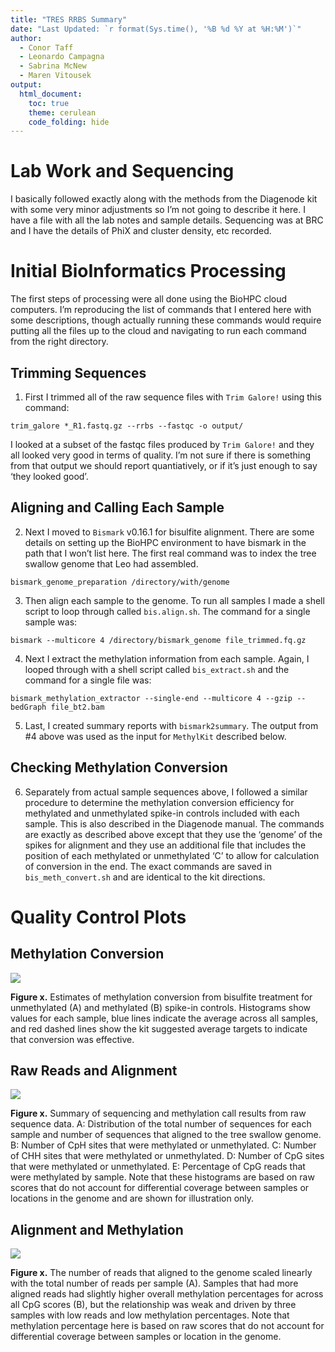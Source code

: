 ```yaml
---
title: "TRES RRBS Summary"
date: "Last Updated: `r format(Sys.time(), '%B %d %Y at %H:%M')`"
author:
  - Conor Taff
  - Leonardo Campagna
  - Sabrina McNew
  - Maren Vitousek
output: 
  html_document:
    toc: true
    theme: cerulean
    code_folding: hide
---
```


# Lab Work and Sequencing

  I basically followed exactly along with the methods from the Diagenode kit with some very minor adjustments so I'm not going to describe it here. I have a file with all the lab notes and sample details. Sequencing was at BRC and I have the details of PhiX and cluster density, etc recorded.
  
# Initial BioInformatics Processing

The first steps of processing were all done using the BioHPC cloud computers. I'm reproducing the list of commands that I entered here with some descriptions, though actually running these commands would require putting all the files up to the cloud and navigating to run each command from the right directory.

## Trimming Sequences

1. First I trimmed all of the raw sequence files with `Trim Galore!` using this command:

```
trim_galore *_R1.fastq.gz --rrbs --fastqc -o output/
```

I looked at a subset of the fastqc files produced by `Trim Galore!` and they all looked very good in terms of quality. I'm not sure if there is something from that output we should report quantiatively, or if it's just enough to say 'they looked good'. 

## Aligning and Calling Each Sample

2. Next I moved to `Bismark` v0.16.1 for bisulfite alignment. There are some details on setting up the BioHPC environment to have bismark in the path that I won't list here. The first real command was to index the tree swallow genome that Leo had assembled.

```
bismark_genome_preparation /directory/with/genome
```

3. Then align each sample to the genome. To run all samples I made a shell script to loop through called `bis.align.sh`. The command for a single sample was:

```
bismark --multicore 4 /directory/bismark_genome file_trimmed.fq.gz
```

4. Next I extract the methylation information from each sample. Again, I looped through with a shell script called `bis_extract.sh` and the command for a single file was:

```
bismark_methylation_extractor --single-end --multicore 4 --gzip --bedGraph file_bt2.bam
```

5. Last, I created summary reports with `bismark2summary`. The output from #4 above was used as the input for `MethylKit` described below.

## Checking Methylation Conversion  

6. Separately from actual sample sequences above, I followed a similar procedure to determine the methylation conversion efficiency for methylated and unmethylated spike-in controls included with each sample. This is also described in the Diagenode manual. The commands are exactly as described above except that they use the 'genome' of the spikes for alignment and they use an additional file that includes the position of each methylated or unmethylated 'C' to allow for calculation of conversion in the end. The exact commands are saved in `bis_meth_convert.sh` and are identical to the kit directions.
  
# Quality Control Plots

## Methylation Conversion

![](meth_conversion.png)\

**Figure x.** Estimates of methylation conversion from bisulfite treatment for unmethylated (A) and methylated (B) spike-in controls. Histograms show values for each sample, blue lines indicate the average across all samples, and red dashed lines show the kit suggested average targets to indicate that conversion was effective.

## Raw Reads and Alignment

![](read_summary.png)\

**Figure x.** Summary of sequencing and methylation call results from raw sequence data. A: Distribution of the total number of sequences for each sample and number of sequences that aligned to the tree swallow genome. B: Number of CpH sites that were methylated or unmethylated. C: Number of CHH sites that were methylated or unmethylated. D: Number of CpG sites that were methylated or unmethylated. E: Percentage of CpG reads that were methylated by sample. Note that these histograms are based on raw scores that do not account for differential coverage between samples or locations in the genome and are shown for illustration only. 

## Alignment and Methylation

![](reads_align_meth.png)\

**Figure x.** The number of reads that aligned to the genome scaled linearly with the total number of reads per sample (A). Samples that had more aligned reads had slightly higher overall methylation percentages for across all CpG scores (B), but the relationship was weak and driven by three samples with low reads and low methylation percentages. Note that methylation percentage here is based on raw scores that do not account for differential coverage between samples or location in the genome.


